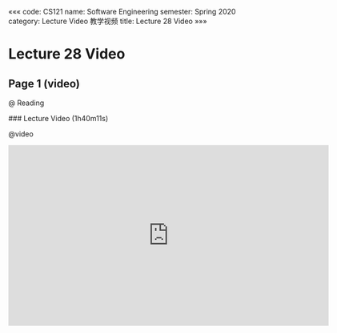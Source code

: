 «««
code: CS121
name: Software Engineering
semester: Spring 2020
category: Lecture Video 教学视频
title: Lecture 28 Video
»»»

# Lecture 28 Video

## Page 1 (video)

@ Reading

<div class="markdown-body">
### Lecture Video (1h40m11s)
</div>

@video

<iframe src="https://watchsb.com/e/4fo793cxc6lq.html" frameborder=0 marginwidth=0 marginheight=0 scrolling=no width=640 height=360 allowfullscreen></iframe>


